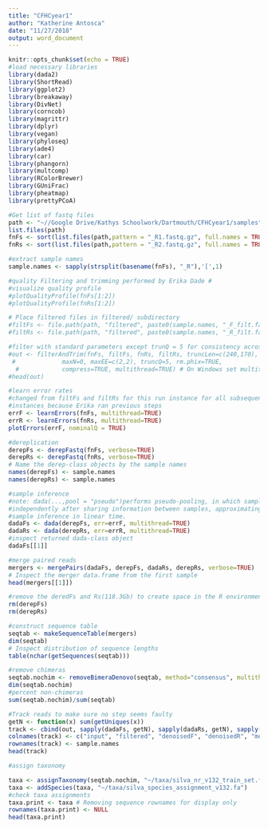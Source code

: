 ```yaml
---
title: "CFHCyear1"
author: "Katherine Antosca"
date: "11/27/2018"
output: word_document
---
```


```r
knitr::opts_chunk$set(echo = TRUE)
#load necessary libraries
library(dada2)
library(ShortRead)
library(ggplot2)
library(breakaway)
library(DivNet)
library(corncob)
library(magrittr)
library(dplyr)
library(vegan)
library(phyloseq)
library(ade4)
library(car)
library(phangorn)
library(multcomp)
library(RColorBrewer)
library(GUniFrac)
library(pheatmap)
library(prettyPCoA)
```


```r
#Get list of fastq files
path <- "~//Google Drive/Kathys Schoolwork/Dartmouth/CFHCyear1/samples"
list.files(path)
fnFs <- sort(list.files(path,pattern = "_R1.fastq.gz", full.names = TRUE))
fnRs <- sort(list.files(path,pattern = "_R2.fastq.gz", full.names = TRUE))

#extract sample names
sample.names <- sapply(strsplit(basename(fnFs), "_R"),'[',1)

#quality Filtering and trimming performed by Erika Dade #
#visualize quality profile
#plotQualityProfile(fnFs[1:2])
#plotQualityProfile(fnRs[1:2])

# Place filtered files in filtered/ subdirectory
#filtFs <- file.path(path, "filtered", paste0(sample.names, "_F_filt.fastq.gz"))
#filtRs <- file.path(path, "filtered", paste0(sample.names, "_R_filt.fastq.gz"))

#filter with standard parameters except trunQ = 5 for consistency across studies ***
#out <- filterAndTrim(fnFs, filtFs, fnRs, filtRs, truncLen=c(240,170),
 #             maxN=0, maxEE=c(2,2), truncQ=5, rm.phix=TRUE,
  #            compress=TRUE, multithread=TRUE) # On Windows set multithread=FALSE
#head(out)

#learn error rates 
#changed from filtFs and filtRs for this run instance for all subsequent 
#instances because Erika ran previous steps
errF <- learnErrors(fnFs, multithread=TRUE)
errR <- learnErrors(fnRs, multithread=TRUE)
plotErrors(errF, nominalQ = TRUE)

#dereplication
derepFs <- derepFastq(fnFs, verbose=TRUE)
derepRs <- derepFastq(fnRs, verbose=TRUE)
# Name the derep-class objects by the sample names
names(derepFs) <- sample.names
names(derepRs) <- sample.names

#sample inference
#note: dada(...,pool = "pseudo")performs pseudo-pooling, in which samples are processed 
#independently after sharing information between samples, approximating pooled 
#sample inference in linear time.
dadaFs <- dada(derepFs, err=errF, multithread=TRUE)
dadaRs <- dada(derepRs, err=errR, multithread=TRUE)
#inspect returned dada-class object
dadaFs[[1]]

#merge paired reads
mergers <- mergePairs(dadaFs, derepFs, dadaRs, derepRs, verbose=TRUE)
# Inspect the merger data.frame from the first sample
head(mergers[[1]])

#remove the deredFs and Rs(118.3Gb) to create space in the R environment
rm(derepFs)
rm(derepRs)

```


```r
#construct sequence table
seqtab <- makeSequenceTable(mergers)
dim(seqtab)
# Inspect distribution of sequence lengths
table(nchar(getSequences(seqtab)))

#remove chimeras
seqtab.nochim <- removeBimeraDenovo(seqtab, method="consensus", multithread=TRUE, verbose=TRUE)
dim(seqtab.nochim)
#percent non-chimeras
sum(seqtab.nochim)/sum(seqtab)

#Track reads to make sure no step seems faulty
getN <- function(x) sum(getUniques(x))
track <- cbind(out, sapply(dadaFs, getN), sapply(dadaRs, getN), sapply(mergers, getN), rowSums(seqtab.nochim))
colnames(track) <- c("input", "filtered", "denoisedF", "denoisedR", "merged", "nonchim")
rownames(track) <- sample.names
head(track)

#assign taxonomy

taxa <- assignTaxonomy(seqtab.nochim, "~/taxa/silva_nr_v132_train_set.fa", multithread=TRUE)
taxa <- addSpecies(taxa, "~/taxa/silva_species_assignment_v132.fa")
#check taxa assignments
taxa.print <- taxa # Removing sequence rownames for display only
rownames(taxa.print) <- NULL
head(taxa.print)

```


```r

```














